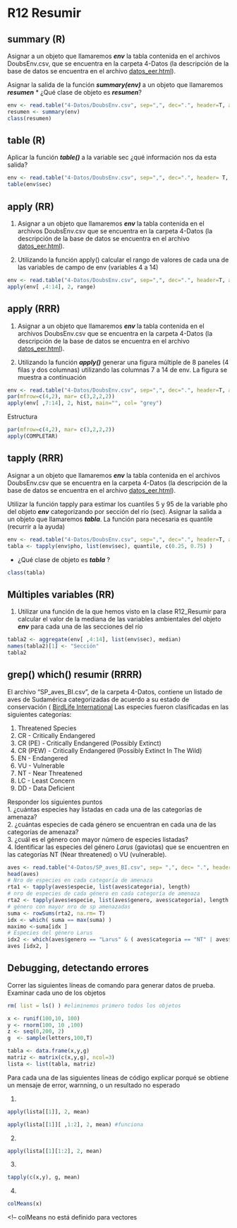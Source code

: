 # R12 Resumir {-}


## summary (R)

Asignar a un objeto que llamaremos **_env_** la tabla contenida en el archivos DoubsEnv.csv, que se encuentra en la carpeta 4-Datos (la descripción de la base de datos se encuentra en el archivo [datos_eer.html](datos_eer.html)).   

Asignar la salida de la función **_summary(env)_** a un objeto que llamaremos **_resumen_** 
* ¿Qué clase de objeto es **_resumen_**?

<!-- RTA -->
```r
env <- read.table("4-Datos/DoubsEnv.csv", sep=",", dec=".", header=T, as.is=T)
resumen <- summary(env)
class(resumen)
```

## table (R)
Aplicar la función **_table()_** a la variable sec 
¿qué información nos da esta salida?

<!-- RTA -->
```r
env <- read.table("4-Datos/DoubsEnv.csv", sep=",", dec=".", header= T, as.is= T)
table(env$sec)
```

## apply (RR)
1. Asignar a un objeto que llamaremos **_env_** la tabla contenida en el archivos DoubsEnv.csv que se encuentra en la carpeta 4-Datos (la descripción de la base de datos se encuentra en el archivo [datos_eer.html](datos_eer.html)).

2. Utilizando la función apply() calcular el rango de valores de cada una de las variables de campo de env (variables 4 a 14)

<!-- RTA -->
```r
env <- read.table("4-Datos/DoubsEnv.csv", sep=",", dec=".", header=T, as.is=T)
apply(env[ ,4:14], 2, range)
```

## apply (RRR)

1. Asignar a un objeto que llamaremos **_env_** la tabla contenida en el archivos DoubsEnv.csv que se encuentra en la carpeta 4-Datos (la descripción de la base de datos se encuentra en el archivo [datos_eer.html](datos_eer.html)).

2. Utilizando la función **_apply()_** generar una figura múltiple de 8 paneles (4 filas y dos columnas) utilizando las columnas 7 a 14 de env. La figura se muestra a continuación

<!-- RTA -->
```r
env <- read.table("4-Datos/DoubsEnv.csv", sep=",", dec=".", header=T, as.is=T)
par(mfrow=c(4,2), mar= c(3,2,2,2))
apply(env[ ,7:14], 2, hist, main="", col= "grey")
```

Estructura

```r
par(mfrow=c(4,2), mar= c(3,2,2,2))
apply(COMPLETAR)
```

## tapply (RRR)

Asignar a un objeto que llamaremos **_env_** la tabla contenida en el archivos DoubsEnv.csv que se encuentra en la carpeta 4-Datos (la descripción de la base de datos se encuentra en el archivo [datos_eer.html](datos_eer.html)).

Utilizar la función  tapply para estimar los cuantiles 5 y 95 de la variable pho del objeto **_env_** categorizando por sección del río (sec). Asignar la salida a un objeto que llamaremos **_tabla_**. La función para necesaria es quantile (recurrir a la ayuda)

<!-- RTA -->
```r
env <- read.table("4-Datos/DoubsEnv.csv", sep=",", dec=".", header=T, as.is=T)
tabla <- tapply(env$pho, list(env$sec), quantile, c(0.25, 0.75) )
```

* ¿Qué clase de objeto es **_tabla_** ?

<!-- RTA -->
```r
class(tabla)
```

## Múltiples variables (RR)

1. Utilizar una función de la que hemos visto en la clase R12_Resumir  para calcular el valor de la mediana de las variables ambientales del objeto **_env_** para cada una de las secciones del río

<!-- RTA -->
```r
tabla2 <- aggregate(env[ ,4:14], list(env$sec), median)
names(tabla2)[1] <- "Sección"
tabla2
```

## grep() which() resumir (RRRR)

El archivo "SP_aves_BI.csv", de la carpeta 4-Datos, contiene un listado de aves de Sudamérica categorizadas de acuerdo a su estado de conservación ( [BirdLife International](http://www.birdlife.org/datazone/)
Las especies fueron clasificadas en las siguientes categorías:

<ol>
<li> Threatened Species </li>
<li> CR - Critically Endangered </li>
<li> CR (PE) - Critically Endangered (Possibly Extinct) </li>
<li> CR (PEW) - Critically Endangered (Possibly Extinct In The Wild) </li>
<li> EN - Endangered </li>
<li> VU - Vulnerable </li>
<li> NT - Near Threatened </li>
<li> LC - Least Concern </li>
<li> DD - Data Deficient </li>
</ol>   

Responder los siguientes puntos  
1. ¿cuántas especies hay listadas en cada una de las categorías de amenaza?  
2. ¿cuántas especies de cada género se encuentran en cada una de las categorías de amenaza?  
3. ¿cuál es el género con mayor número de especies listadas?  
4. Identificar las especies del género _Larus_ (gaviotas) que se encuentren en las categorías NT (Near threatened) o VU (vulnerable).  

<!-- RTA -->
```r
aves <- read.table("4-Datos/SP_aves_BI.csv", sep= ",", dec= ".", header= T)
head(aves)
# Nro de especies en cada categoría de amenaza
rta1 <- tapply(aves$especie, list(aves$categoria), length)
# nro de especies de cada género en cada categoría de amenaza
rta2 <- tapply(aves$especie, list(aves$genero, aves$categoria), length )
# género con mayor nro de sp amenazadas
suma <- rowSums(rta2, na.rm= T)
idx <- which( suma == max(suma) )
maximo <-suma[idx ]
# Especies del género Larus
idx2 <- which(aves$genero == "Larus" & ( aves$categoria == "NT" | aves$categoria == "VU") )
aves [idx2, ]
```

## Debugging, detectando errores

Correr las siguientes líneas de comando para generar datos de prueba. Examinar cada uno de los objetos

```r
rm( list = ls() ) #eliminemos primero todos los objetos
```

```r
x <- runif(100,10, 100)
y <- rnorm(100, 10 ,100)
z <- seq(0,200, 2)
g  <- sample(letters,100,T)

tabla <- data.frame(x,y,g)
matriz <- matrix(c(x,y,g), ncol=3)
lista <- list(tabla, matriz)
```

Para cada una de las siguientes líneas de código explicar porqué se obtiene un mensaje de error, warnning, o un resultado no esperado

1.
``` r
apply(lista[[1]], 2, mean)
```
``` r
apply(lista[[1]][ ,1:2], 2, mean) #funciona
```
<!--
la tercera columna del primer elemento de la lista es texto
-->

2.
``` r
apply(lista[[1][1:2], 2, mean)
```
<!--
falta un corchete en lista[[1]]
-->

3.
``` r
tapply(c(x,y), g, mean)
```
<!--
el objeto g no puede ser usado porque tiene menos elementos que y y x
-->

4.
``` r
colMeans(x)
```
<!--
colMeans no está definido para vectores